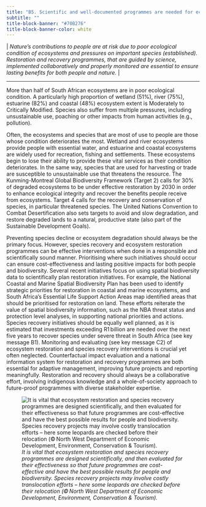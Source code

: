 ```yaml
---
title: "B5. Scientific and well-documented programmes are needed for ecosystem restoration and species recovery"
subtitle: ""
title-block-banner: "#70B276"
title-block-banner-color: white
---
```


\| *Nature’s contributions to people are at risk due to poor ecological condition of ecosystems and pressures on important species (established). Restoration and recovery programmes, that are guided by science, implemented collaboratively and properly monitored are essential to ensure lasting benefits for both people and nature.* \| 

------------------------------------------------------------------------

More than half of South African ecosystems are in poor ecological condition. A particularly high proportion of wetland (51%), river (75%), estuarine (82%) and coastal (48%) ecosystem extent is Moderately to Critically Modified. Species also suffer from multiple pressures, including unsustainable use, poaching or other impacts from human activities (e.g., pollution).  

Often, the ecosystems and species that are most of use to people are those whose condition deteriorates the most. Wetland and river ecosystems provide people with essential water, and estuarine and coastal ecosystems are widely used for recreation, fishing and settlements. These ecosystems begin to lose their ability to provide these vital services as their condition deteriorates. In the same way, species that are used for harvesting or trade are susceptible to unsustainable use that threatens the resource. The Kunming-Montreal Global Biodiversity Framework (Target 2) calls for 30% of degraded ecosystems to be under effective restoration by 2030 in order to enhance ecological integrity and recover the benefits people receive from ecosystems. Target 4 calls for the recovery and conservation of species, in particular threatened species. The United Nations Convention to Combat Desertification also sets targets to avoid and slow degradation, and restore degraded lands to a natural, productive state (also part of the Sustainable Development Goals).  

Preventing species decline or ecosystem degradation should always be the primary focus. However, species recovery and ecosystem restoration programmes can be effective interventions when done in a responsible and scientifically sound manner. Prioritising where such initiatives should occur can ensure cost-effectiveness and lasting positive impacts for both people and biodiversity. Several recent initiatives focus on using spatial biodiversity data to scientifically plan restoration initiatives. For example, the National Coastal and Marine Spatial Biodiversity Plan has been used to identify strategic priorities for restoration in coastal and marine ecosystems, and South Africa’s Essential Life Support Action Areas map identified areas that should be prioritised for restoration on land. These efforts reiterate the value of spatial biodiversity information, such as the NBA threat status and protection level analyses, in supporting national priorities and actions. Species recovery initiatives should be equally well planned, as it is estimated that investments exceeding R1 billion are needed over the next five years to recover species under severe threat in South Africa (see key message B1). Monitoring and evaluating (see key message C2) of ecosystem restoration and species recovery interventions is crucial yet often neglected. Counterfactual impact evaluation and a national information system for restoration and recovery programmes are both essential for adaptive management, improving future projects and reporting meaningfully. Restoration and recovery should always be a collaborative effort, involving indigenous knowledge and a whole-of-society approach to future-proof programmes with diverse stakeholder expertise. 

![*It is vital that ecosystem restoration and species recovery programmes are designed scientifically, and then evaluated for their effectiveness so that future programmes are cost-effective and have the best possible results for people and biodiversity. Species recovery projects may involve costly translocation efforts – here some leopards are checked before their relocation (© North West Department of Economic Development, Environment, Conservation & Tourism).*](imgs/31b.%20Pg35_KMB5_18_NW_(c)DEDECT_Immobilised%20leopards%20examined%20before%20relocated.png)
